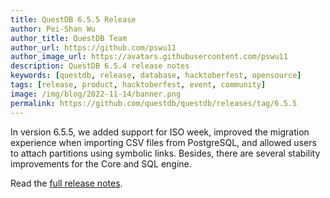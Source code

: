 ```yaml
---
title: QuestDB 6.5.5 Release
author: Pei-Shan Wu
author_title: QuestDB Team
author_url: https://github.com/pswu11
author_image_url: https://avatars.githubusercontent.com/pswu11
description: QuestDB 6.5.4 release notes
keywords: [questdb, release, database, hacktoberfest, opensource]
tags: [release, product, hacktoberfest, event, community]
image: /img/blog/2022-11-14/banner.png
permalink: https://github.com/questdb/questdb/releases/tag/6.5.5
---
```


In version 6.5.5, we added support for ISO week, improved the migration
experience when importing CSV files from PostgreSQL, and allowed users to attach
partitions using symbolic links. Besides, there are several stability
improvements for the Core and SQL engine.

Read the
[full release notes](https://github.com/questdb/questdb/releases/tag/6.5.4).
